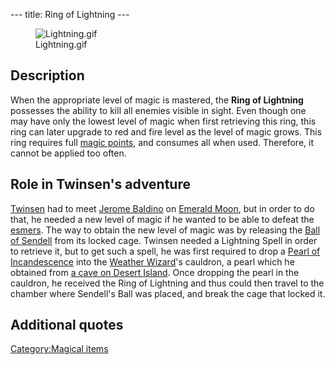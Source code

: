 ---
title: Ring of Lightning
---

[[Image:Lightning.gif|right]]

{{Quote|
Quote=Be careful, the devastating power of this ring consumes a great deal of Magic.|
Character=Official description}}

==Description==
When the appropriate level of magic is mastered, the '''Ring of Lightning''' possesses the ability to kill all enemies visible in sight. Even though one may have only the lowest level of magic when first retrieving this ring, this ring can later upgrade to red and fire level as the level of magic grows.
This ring requires full [[magic points]], and consumes all when used. Therefore, it cannot be applied too often.

==Role in Twinsen's adventure==
[[Twinsen]] had to meet [[Jerome Baldino]] on [[Emerald Moon]], but in order to do that, he needed a new level of magic if he wanted to be able to defeat the [[esmers]]. The way to obtain the new level of magic was by releasing the [[Ball of Sendell]] from its locked cage. Twinsen needed a Lightning Spell in order to retrieve it, but to get such a spell, he was first required to drop a [[Pearl of Incandescence]] into the [[Weather Wizard]]'s cauldron, a pearl which he obtained from [[Cave of the Pearl of Incandescence|a cave on Desert Island]]. Once dropping the pearl in the cauldron, he received the Ring of Lightning and thus could then travel to the chamber where Sendell's Ball was placed, and break the cage that locked it.

==Additional quotes==
{{Quote|
Quote=You just found the Ring of Lightning! Use it to find Sendell's Ball.|
Character=A voice Twinsen heard when finding the spell}}
{{Quote|
Quote=By dipping this pearl in the Weather Wizard's cauldron, you will be able to create a ring of lightning.|
Character=Official description of the Pearl of Incandescence}}

[[Category:Magical items]]